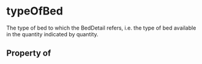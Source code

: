 # typeOfBed

The type of bed to which the BedDetail refers, i.e. the type of bed available in the quantity indicated by quantity.

## Property of



